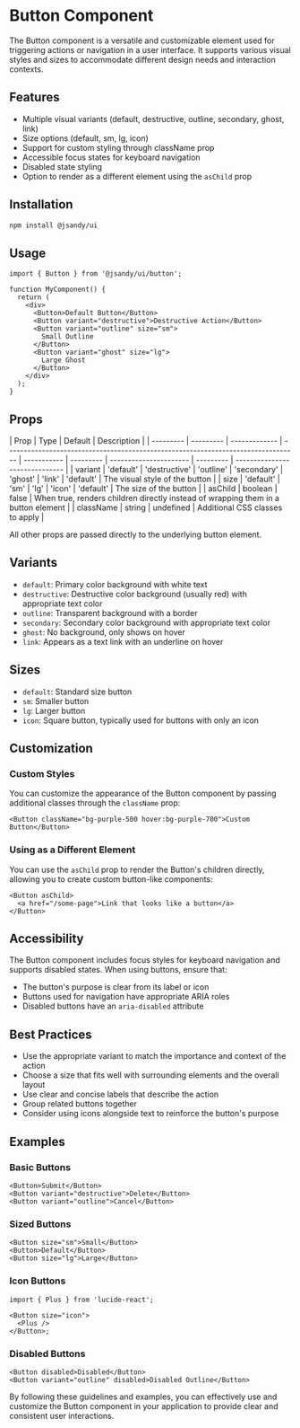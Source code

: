 # Button Component

The Button component is a versatile and customizable element used for triggering actions or navigation in a user interface. It supports various visual styles and sizes to accommodate different design needs and interaction contexts.

## Features

- Multiple visual variants (default, destructive, outline, secondary, ghost, link)
- Size options (default, sm, lg, icon)
- Support for custom styling through className prop
- Accessible focus states for keyboard navigation
- Disabled state styling
- Option to render as a different element using the `asChild` prop

## Installation

```bash
npm install @jsandy/ui
```

## Usage

```tsx
import { Button } from '@jsandy/ui/button';

function MyComponent() {
  return (
    <div>
      <Button>Default Button</Button>
      <Button variant="destructive">Destructive Action</Button>
      <Button variant="outline" size="sm">
        Small Outline
      </Button>
      <Button variant="ghost" size="lg">
        Large Ghost
      </Button>
    </div>
  );
}
```

## Props

| Prop      | Type      | Default       | Description                                                                       |
| --------- | --------- | ------------- | --------------------------------------------------------------------------------- | ----------- | --------- | ---------------------- | --------- | ------------------------------ |
| variant   | 'default' | 'destructive' | 'outline'                                                                         | 'secondary' | 'ghost'   | 'link'                 | 'default' | The visual style of the button |
| size      | 'default' | 'sm'          | 'lg'                                                                              | 'icon'      | 'default' | The size of the button |
| asChild   | boolean   | false         | When true, renders children directly instead of wrapping them in a button element |
| className | string    | undefined     | Additional CSS classes to apply                                                   |

All other props are passed directly to the underlying button element.

## Variants

- `default`: Primary color background with white text
- `destructive`: Destructive color background (usually red) with appropriate text color
- `outline`: Transparent background with a border
- `secondary`: Secondary color background with appropriate text color
- `ghost`: No background, only shows on hover
- `link`: Appears as a text link with an underline on hover

## Sizes

- `default`: Standard size button
- `sm`: Smaller button
- `lg`: Larger button
- `icon`: Square button, typically used for buttons with only an icon

## Customization

### Custom Styles

You can customize the appearance of the Button component by passing additional classes through the `className` prop:

```tsx
<Button className="bg-purple-500 hover:bg-purple-700">Custom Button</Button>
```

### Using as a Different Element

You can use the `asChild` prop to render the Button's children directly, allowing you to create custom button-like components:

```tsx
<Button asChild>
  <a href="/some-page">Link that looks like a button</a>
</Button>
```

## Accessibility

The Button component includes focus styles for keyboard navigation and supports disabled states. When using buttons, ensure that:

- The button's purpose is clear from its label or icon
- Buttons used for navigation have appropriate ARIA roles
- Disabled buttons have an `aria-disabled` attribute

## Best Practices

- Use the appropriate variant to match the importance and context of the action
- Choose a size that fits well with surrounding elements and the overall layout
- Use clear and concise labels that describe the action
- Group related buttons together
- Consider using icons alongside text to reinforce the button's purpose

## Examples

### Basic Buttons

```tsx
<Button>Submit</Button>
<Button variant="destructive">Delete</Button>
<Button variant="outline">Cancel</Button>
```

### Sized Buttons

```tsx
<Button size="sm">Small</Button>
<Button>Default</Button>
<Button size="lg">Large</Button>
```

### Icon Buttons

```tsx
import { Plus } from 'lucide-react';

<Button size="icon">
  <Plus />
</Button>;
```

### Disabled Buttons

```tsx
<Button disabled>Disabled</Button>
<Button variant="outline" disabled>Disabled Outline</Button>
```

By following these guidelines and examples, you can effectively use and customize the Button component in your application to provide clear and consistent user interactions.
